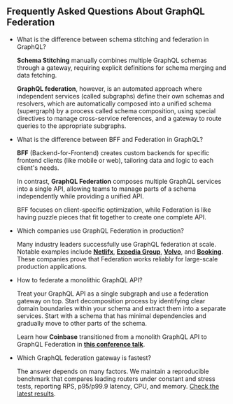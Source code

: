 ## Frequently Asked Questions About GraphQL Federation

- What is the difference between schema stitching and federation in GraphQL?

  **Schema Stitching** manually combines multiple GraphQL schemas through a gateway, requiring
  explicit definitions for schema merging and data fetching.

  **GraphQL federation**, however, is an automated approach where independent services (called
  subgraphs) define their own schemas and resolvers, which are automatically composed into a unified
  schema (supergraph) by a process called schema composition, using special directives to manage
  cross-service references, and a gateway to route queries to the appropriate subgraphs.

- What is the difference between BFF and Federation in GraphQL?

  **BFF** (Backend-for-Frontend) creates custom backends for specific frontend clients (like mobile
  or web), tailoring data and logic to each client's needs.

  In contrast, **GraphQL Federation** composes multiple GraphQL services into a single API, allowing
  teams to manage parts of a schema independently while providing a unified API.

  BFF focuses on client-specific optimization, while Federation is like having puzzle pieces that
  fit together to create one complete API.

- Which companies use GraphQL Federation in production?

  Many industry leaders successfully use GraphQL federation at scale. Notable examples include
  [**Netlifx**](https://netflixtechblog.com/how-netflix-scales-its-api-with-graphql-federation-part-1-ae3557c187e2 'How Netflix Scales its API with GraphQL Federation'),
  [**Expedia Group**](https://youtu.be/kpeVT7J6Bsw?si=srGWsoxf3kTmneTu&t=79 'Schema First, Code First, or Both? Adopting Schema First Development - Dan Adajian, Expedia Group'),
  [**Volvo**](https://www.apollographql.com/blog/volvo-cars-drives-into-the-future-of-online-car-shopping-with-the-supergraph 'Volvo drives into the future of online car shopping with the supergraph'),
  and
  [**Booking**](https://youtu.be/2KsP_x50tGk?si=mu-MOG-xZQSDNDjh&t=478 'Deep Learnings Migrating legacy services to Federated GraphQL - Christian Ernst, Booking.com').
  These companies prove that Federation works reliably for large-scale production applications.

- How to federate a monolithic GraphQL API?

  Treat your GraphQL API as a single subgraph and use a federation gateway on top. Start
  decomposition process by identifying clear domain boundaries within your schema and extract them
  into a separate services. Start with a schema that has minimal dependencies and gradually move to
  other parts of the schema.

  Learn how **Coinbase** transitioned from a monolith GraphQL API to GraphQL Federation in
  [**this conference talk**](https://www.youtube.com/watch?v=OIIIMg7Trc0 'Coinbase journey to GraphQL Federation').

- Which GraphQL federation gateway is fastest?

  The answer depends on many factors. We maintain a reproducible benchmark that compares leading
  routers under constant and stress tests, reporting RPS, p95/p99.9 latency, CPU, and memory.
  [Check the latest results](https://the-guild.dev/graphql/hive/federation-gateway-performance).
